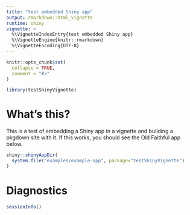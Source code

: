 ```yaml
---
title: "test embedded Shiny app"
output: rmarkdown::html_vignette
runtime: shiny
vignette: >
  %\VignetteIndexEntry{test embedded Shiny app}
  %\VignetteEngine{knitr::rmarkdown}
  %\VignetteEncoding{UTF-8}
---
```


```r
knitr::opts_chunk$set(
  collapse = TRUE,
  comment = "#>"
)
```

```r
library(testShinyVignette)
```

# What's this?

This is a test of embedding a Shiny app in a vignette and building a pkgdown site with it. If this works, you should see the Old Faithful app below.

```r
shiny::shinyAppDir(
  system.file("examples/example-app", package="testShinyVignette")
)
```

# Diagnostics

```r
sessionInfo()
```

